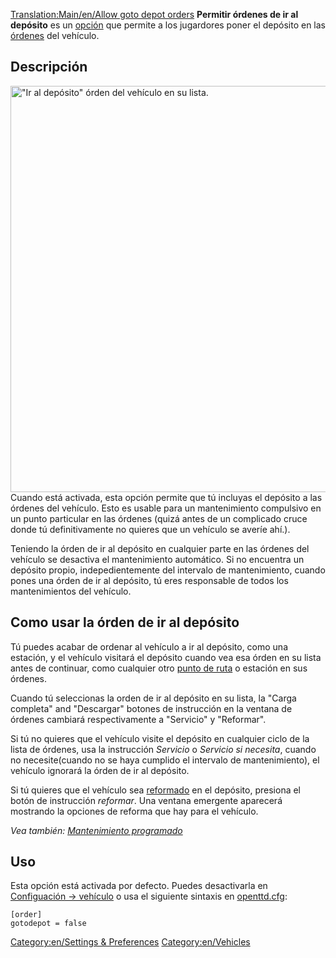 [[Translation:Main/en/Allow goto depot orders]]
'''Permitir órdenes de ir al depósito''' es un [[Main/es/Opciones avanzadas|opción]] que permite a los jugardores poner el depósito en las [[Main/es/Órdenes|órdenes]] del vehículo. 

== Descripción ==
[[File:en/Órden de ir al depósito OpenTTD.png|right|thumb|650px|"Ir al depósito" órden del vehículo en su lista.]]
Cuando está activada, esta opción permite que tú incluyas el depósito a las órdenes del vehículo. Esto es usable para un mantenimiento compulsivo en un punto particular en las órdenes (quizá antes de un complicado cruce donde tú definitivamente no quieres que un vehículo se averíe ahí.).

Teniendo la órden de ir al depósito en cualquier parte en las órdenes del vehículo se desactiva el mantenimiento automático. Si no encuentra un depósito propio, indepedientemente del intervalo de mantenimiento, cuando pones una órden de ir al depósito, tú eres responsable de todos los mantenimientos del vehículo. 

== Como usar la órden de ir al depósito ==
Tú puedes acabar de ordenar al vehículo a ir al depósito, como una estación, y el vehículo visitará el depósito cuando vea esa órden en su lista antes de continuar, como cualquier otro [[Main/es/Puntos de ruta|punto de ruta]] o estación en sus órdenes. 

Cuando tú seleccionas la orden de ir al depósito en su lista, la "Carga completa" and "Descargar" botones de instrucción en la ventana de órdenes cambiará respectivamente a "Servicio" y "Reformar".

Si tú no quieres que el vehículo visite el depósito en cualquier ciclo de la lista de órdenes, usa la instrucción ''Servicio'' o ''Servicio si necesita'', cuando no necesite(cuando no se haya cumplido el intervalo de mantenimiento), el vehículo ignorará la órden de ir al depósito.

Si tú quieres que el vehículo sea [[Main/es/Reformar vehículos|reformado]] en el depósito, presiona el botón de instrucción ''reformar''. Una ventana emergente aparecerá mostrando la opciones de reforma que hay para el vehículo.

''Vea también: [[Main/en/Mantenimiento/Es#Mantenimiento Programado|Mantenimiento programado]]''

== Uso ==
Esta opción está activada por defecto. Puedes desactivarla en [[Main/es/Opciones avanzadas/Vehículos|Configuación -> vehículo]] o usa el siguiente sintaxis en [[Main/es/Openttd.cfg|openttd.cfg]]:
<pre>[order]
gotodepot = false</pre>

[[Category:en/Settings & Preferences]]
[[Category:en/Vehicles]]